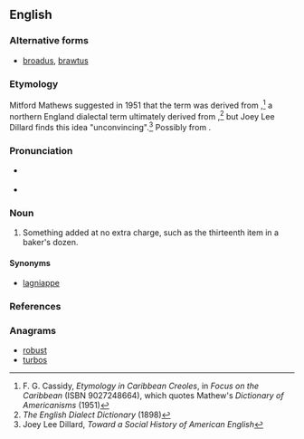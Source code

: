 ==English==

===Alternative forms===
* [[broadus]], [[brawtus]]

===Etymology===
Mitford Mathews suggested in 1951 that the term was derived from {{m|en||brot|scrap(s), small amount(s)}},<ref name="Cassidy">F. G. Cassidy, ''Etymology in Caribbean Creoles'', in ''Focus on the Caribbean'' (ISBN 9027248664), which quotes Mathew's ''Dictionary of Americanisms'' (1951)</ref> a northern England dialectal term ultimately derived from {{m|ang|brēotan}},<ref>''The English Dialect Dictionary'' (1898)</ref> but Joey Lee Dillard finds this idea "unconvincing".<ref>Joey Lee Dillard, ''Toward a Social History of American English''</ref> Possibly from {{etyl|grc|en}} {{term|βρωτός||lang=grc|tr=brōtós|edible}}.
: {{etystub|en|I don't really believe this Grc ety. African origin ? connection with [[brotts]] UK dialect ? evidence or authority would be nice.}}

===Pronunciation===
* {{a|UK}} {{IPA|/ˈbɹəʊ.təs/|lang=en}}
* {{a|US}} {{IPA|/ˈbɹoʊ.təs/|lang=en}}

===Noun===
{{en-noun|es}}

# {{lb|en|dialectal|chiefly|Southern US}} Something added at no extra charge, such as the thirteenth item in a baker's dozen.

====Synonyms====
* {{sense|something added at no extra charge}} [[lagniappe]]

===References===
<references/>

===Anagrams===
* [[robust#English|robust]]
* [[turbos#English|turbos]]